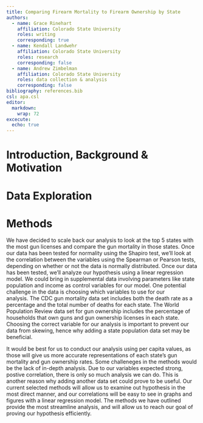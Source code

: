 ```yaml
---
title: Comparing Firearm Mortality to Firearm Ownership by State
authors:
  - name: Grace Rinehart
    affiliation: Colorado State University
    roles: writing
    corresponding: true
  - name: Kendall Landwehr
    affiliation: Colorado State University
    roles: research
    corresponding: false
  - name: Andrew Zimbelman
    affiliation: Colorado State University
    roles: data collection & analysis
    corresponding: false
bibliography: references.bib
csl: apa.csl
editor: 
  markdown: 
    wrap: 72
excecute:
  echo: true
---
```


# Introduction, Background & Motivation

# Data Exploration

# Methods

We have decided to scale back our analysis to look at the top 5 states
with the most gun licenses and compare the gun mortality in those
states. Once our data has been tested for normality using the Shapiro
test, we’ll look at the correlation between the variables using the
Spearman or Pearson tests, depending on whether or not the data is
normally distributed. Once our data has been tested, we’ll analyze our
hypothesis using a linear regression model. We could bring in
supplemental data involving parameters like state population and income
as control variables for our model. One potential challenge in the data
is choosing which variables to use for our analysis. The CDC gun
mortality data set includes both the death rate as a percentage and the
total number of deaths for each state. The World Population Review data
set for gun ownership includes the percentage of households that own
guns and gun ownership licenses in each state. Choosing the correct
variable for our analysis is important to prevent our data from skewing,
hence why adding a state population data set may be beneficial.

It would be best for us to conduct our analysis using per capita values,
as those will give us more accurate representations of each state's gun
mortality and gun ownership rates. Some challeneges in the methods would
be the lack of in-depth analysis. Due to our variables expected strong,
postive correlation, there is only so much analysis we can do. This is
another reason why adding another data set could prove to be useful. Our
current selected methods will allow us to examine out hypothesis in the
most direct manner, and our correlations will be easy to see in graphs
and figures with a linear regression model. The methods we have outlined
provide the most streamline analysis, and will allow us to reach our
goal of proving our hypothesis efficiently.
